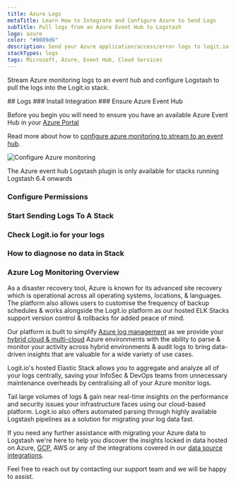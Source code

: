 ```yaml
---
title: Azure Logs
metaTitle: Learn How to Integrate and Configure Azure to Send Logs
subTitle: Pull logs from an Azure Event Hub to Logstash
logo: azure
color: "#0089d6"
description: Send your Azure application/access/error logs to logit.io via logstash using the instructions below and begin searching your data
stackTypes: logs
tags: Microsoft, Azure, Event Hub, Cloud Services
---
```


Stream Azure monitoring logs to an event hub and configure 
Logstash to pull the logs into the Logit.io stack.

<Steps>
  ## Logs
  ### Install Integration
  <InstallIntegration/>
  ### Ensure Azure Event Hub

  Before you begin you will need to ensure you have an available 
  Azure Event Hub in your [Azure Portal](https://portal.azure.com/)

  Read more about how to [configure azure monitoring to stream to 
  an event hub](https://docs.microsoft.com/en-us/azure/azure-monitor/platform/stream-monitoring-data-event-hubs).

  ![Configure Azure monitoring](@/images/integrations/azure-container-activity-logs/container_activity_logs_step_event_hub.png)

  <Callout type="info">
    The Azure event hub Logstash plugin is only available for stacks running Logstash 6.4 onwards 
  </Callout>

  ### Configure Permissions

  <AzureConfiguration />

  ### Start Sending Logs To A Stack

  <AzureInput stackType="logs" utmMedium="logs" utmCampaign="azure" type="azure_event_hub" />

  ### Check Logit.io for your logs

  <LaunchStack utmMedium="logs" utmCampaign="azure" source="azure" />

  ### How to diagnose no data in Stack

  <DiagnoseNoData />

</Steps>

### Azure Log Monitoring Overview

As a disaster recovery tool, Azure is known for its advanced site recovery 
which is operational across all operating systems, locations, & languages. 
The platform also allows users to customise the frequency of backup schedules 
& works alongside the Logit.io platform as our hosted ELK Stacks support 
version control & rollbacks for added peace of mind.

Our platform is built to 
simplify [Azure log management](https://logit.io/solutions/azure-logging) as 
we provide your [hybrid cloud & multi-cloud](https://logit.io/solutions/monitoring/cloud-monitoring) Azure 
environments with the ability to parse & monitor your activity across 
hybrid environments & audit logs to bring data-driven insights that 
are valuable for a wide variety of use cases.

Logit.io's hosted Elastic Stack allows you to aggregate and analyze 
all of your logs centrally, saving your InfoSec & DevOps teams from 
unnecessary maintenance overheads by centralising all of your Azure monitor logs.

Tail large volumes of logs & gain near real-time insights on the performance 
and security issues your infrastructure faces using our cloud-based platform. 
Logit.io also offers automated parsing through highly available Logstash 
pipelines as a solution for migrating your log data fast.

If you need any further assistance with migrating your Azure data to 
Logstash we're here to help you discover the insights locked in data hosted on 
Azure, [GCP](/integrations/log-management/google-cloud/operations), AWS or any 
of the integrations covered in our [data source integrations](/integrations). 

Feel free to reach out by contacting our support 
team <IntercomButton text="via live chat" /> and we will be happy to assist.
